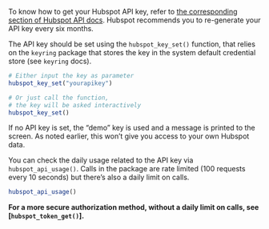 To know how to get your Hubspot API key, refer to [the corresponding section of Hubspot API docs](https://knowledge.hubspot.com/integrations/how-do-i-get-my-hubspot-api-key). Hubspot recommends you to re-generate your API key every six months.

The API key should be set using the `hubspot_key_set()` function, that relies on the `keyring` package that stores the key in the system default credential store (see `keyring` docs).

```r
# Either input the key as parameter
hubspot_key_set("yourapikey")

# Or just call the function,
# the key will be asked interactively
hubspot_key_set()
```

If no API key is set, the "demo" key is used and a message is printed to the screen. As noted earlier, this won't give you access to your own Hubspot data.

You can check the daily usage related to the API key via `hubspot_api_usage()`. Calls in the package are rate limited (100 requests every 10 seconds) but there's also a daily limit on calls.

```r
hubspot_api_usage()
```

**For a more secure authorization method, without a daily limit on calls, see [`hubspot_token_get()`].**

